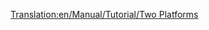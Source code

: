 [[Translation:en/Manual/Tutorial/Two Platforms]]
{{en/Tabs|2|1
|de/Manual/Tutorial/Zwei Bahnsteige|Zwei Bahnsteige<!--
-->|de/Manual/Tutorial/Zwei Gleise|Zwei Gleise}}